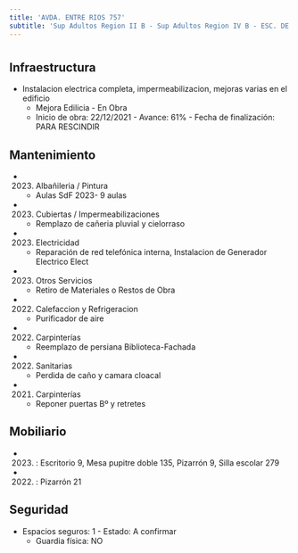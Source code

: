 ```yaml
---
title: 'AVDA. ENTRE RIOS 757'
subtitle: 'Sup Adultos Region II B - Sup Adultos Region IV B - ESC. DE COM. N° 05 JOSE DE SAN MARTIN - CENS N° 04 - IFTS N° 10 - CENS N° 27 - IFTS N° 24 - EEM N° 01/03° E.REINGRESO'
---
```


#
## Infraestructura

* Instalacion electrica completa, impermeabilizacion, mejoras varias en el edificio 
    + Mejora Edilicia - En Obra 
    + Inicio de obra: 22/12/2021 - Avance: 61% - Fecha de finalización: PARA RESCINDIR 






## Mantenimiento

*  (2023) Albañileria / Pintura 
    + Aulas SdF 2023- 9 aulas

*  (2023) Cubiertas / Impermeabilizaciones 
    + Remplazo de cañeria pluvial y cielorraso

*  (2023) Electricidad 
    + Reparación de red telefónica interna, Instalacion de Generador Electrico Elect

*  (2023) Otros Servicios 
    + Retiro de Materiales o Restos de Obra

*  (2022) Calefaccion y Refrigeracion 
    + Purificador de aire

*  (2022) Carpinterías 
    + Reemplazo de persiana Biblioteca-Fachada

*  (2022) Sanitarias 
    + Perdida de caño y camara cloacal

*  (2021) Carpinterías 
    + Reponer puertas Bº y retretes





## Mobiliario

*  (2023) : Escritorio 9, Mesa pupitre doble 135, Pizarrón 9, Silla escolar 279 

*  (2022) : Pizarrón 21 





## Seguridad

*  Espacios seguros: 1 - Estado: A confirmar 
    + Guardia física: NO



